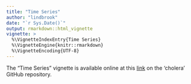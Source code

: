 ```yaml
---
title: "Time Series"
author: "lindbrook"
date: "`r Sys.Date()`"
output: rmarkdown::html_vignette
vignette: >
  %\VignetteIndexEntry{Time Series}
  %\VignetteEngine{knitr::rmarkdown}
  %\VignetteEncoding{UTF-8}
---
```


The "Time Series" vignette is available online at this [link](https://github.com/lindbrook/cholera/blob/master/docs/vignettes/time.series.md) on the 'cholera' GitHub repository.
